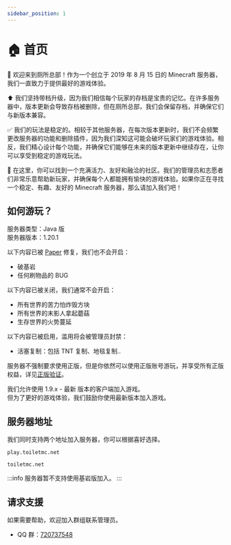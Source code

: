 ```yaml
---
sidebar_position: 1
---
```


# 🏠 首页

🙂 欢迎来到厕所总部！作为一个创立于 2019 年 8 月 15 日的 Minecraft 服务器，我们一直致力于提供最好的游戏体验。

⬆️ 我们坚持带档升级，因为我们相信每个玩家的存档是宝贵的记忆。在许多服务器中，版本更新会导致存档被删除，但在厕所总部，我们会保留存档，并确保它们与新版本兼容。

✅ 我们的玩法是稳定的。相较于其他服务器，在每次版本更新时，我们不会频繁更改服务器的功能和删除插件，因为我们深知这可能会破坏玩家们的游戏体验。相反，我们精心设计每个功能，并确保它们能够在未来的版本更新中继续存在，让你可以享受到稳定的游戏玩法。

🥳 在这里，你可以找到一个充满活力、友好和融洽的社区。我们的管理员和志愿者们非常乐意帮助新玩家，并确保每个人都能拥有愉快的游戏体验。如果你正在寻找一个稳定、有趣、友好的 Minecraft 服务器，那么请加入我们吧！

## 如何游玩？

服务器类型：Java 版  
服务器版本：1.20.1

以下内容已被 [Paper](https://papermc.io/software/paper) 修复，我们也不会开启：
- 破基岩
- 任何刷物品的 BUG

以下内容已被关闭，我们通常不会开启：
- 所有世界的苦力怕炸毁方块
- 所有世界的末影人拿起蘑菇
- 生存世界的火势蔓延

以下内容已被启用，滥用将会被管理员封禁：
- 活塞复制：包括 TNT 复制、地毯复制..

服务器不强制要求使用正版，但是你依然可以使用正版账号游玩，并享受所有正版权益，详见[正版验证](/help/feature/premium)。

我们允许使用 1.9.x - 最新 版本的客户端加入游戏。  
但为了更好的游戏体验，我们鼓励你使用最新版本加入游戏。

## 服务器地址

我们同时支持两个地址加入服务器，你可以根据喜好选择。

```
play.toiletmc.net
```

```
toiletmc.net
```

:::info
服务器暂不支持使用基岩版加入。
:::

## 请求支援

如果需要帮助，欢迎加入群组联系管理员。

- QQ 群：[720737548](https://jq.qq.com/?_wv=1027&k=Uc4Zt2F1)
